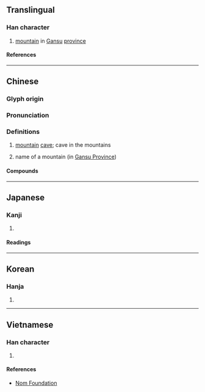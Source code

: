 {{character info}}
==Translingual==

===Han character===
{{Han char|rn=46|rad=山|as=06|sn=9|four=27720|canj=UBMR|ids=⿰山同}}

# [[mountain]] in [[Gansu]] [[province]]

====References====
{{Han ref|kx=0310.270|dkj=08038|dj=0610.190|hdz=10770.100|uh=5CD2}}

----

==Chinese==
{{zh-forms}}

===Glyph origin===
{{Han etym}}

===Pronunciation===
{{zh-pron
|m=dòng,tóng
|c=dung6,tung4
|mc=y
|oc=y
|cat=
}}

===Definitions===
{{zh-hanzi}}

# {{lb|zh|in compounds}} [[mountain]] [[cave]]; cave in the mountains
# name of a mountain (in [[w:Gansu province|Gansu Province]])

====Compounds====
{{zh-der|崆峒|崆峒山|黎峒}}

----

==Japanese==

===Kanji===
{{ja-kanji|grade=|rs=山06}}

# {{rfdef|ja|sort=山06}}

====Readings====
{{ja-readings
|on=とう, ず, どう
}}

----

==Korean==

===Hanja===
{{ko-hanja|동}}

# {{hanja form of|동|mountain cave}}

----

==Vietnamese==

===Han character===
{{vi-readings|rs=山06|reading=động}}

# {{rfdef|vi|sort=山06}}

====References====
* [http://nomfoundation.org/common/nom_details.php?codepoint=5cd2 Nom Foundation]